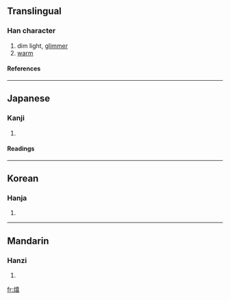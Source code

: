 {{see|熹}}

==Translingual==
===Han character===
{{Han char|rn=86|rad=火|as=12|sn=16|four=|canj=火土口口 (FGRR)}}

# dim light, [[glimmer]]
# [[warm]]

====References====
{{Han ref|kx=0681.220|dkj=19381|dj=1093.150|hdz=32232.030|uh=71BA|ud=29114}}

----

==Japanese==
===Kanji===
{{ja-kanji|grade=|rs=火12}}
# {{defn|Japanese}} 
====Readings====
{{ja-readings|on=[[き]] (ki)|kun=[[あかるい]] (akarui), [[あぶる]] (aburu)}}

----
==Korean==
===Hanja===
{{ko-hanja|hangeul=희|eumhun=|rv=hui|mr=hŭi|y=huy}}
# {{defn|Korean}}

----
==Mandarin==
===Hanzi===
{{cmn-hanzi|pin=[[xī]] ([[xi1]])|wg=hsi<sup>1</sup>}}
# {{defn|Mandarin}}

[[fr:熺]]
